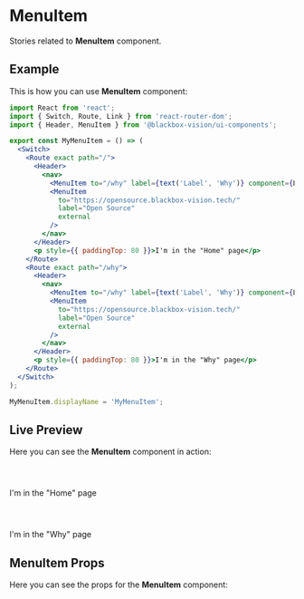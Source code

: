 

<Meta title="UI Components/MenuItem" component={MenuItem} />

# MenuItem

Stories related to **MenuItem** component.

## Example

This is how you can use **MenuItem** component:

```jsx
import React from 'react';
import { Switch, Route, Link } from 'react-router-dom';
import { Header, MenuItem } from '@blackbox-vision/ui-components';

export const MyMenuItem = () => (
  <Switch>
    <Route exact path="/">
      <Header>
        <nav>
          <MenuItem to="/why" label={text('Label', 'Why')} component={Link} />
          <MenuItem
            to="https://opensource.blackbox-vision.tech/"
            label="Open Source"
            external
          />
        </nav>
      </Header>
      <p style={{ paddingTop: 80 }}>I'm in the "Home" page</p>
    </Route>
    <Route exact path="/why">
      <Header>
        <nav>
          <MenuItem to="/why" label={text('Label', 'Why')} component={Link} />
          <MenuItem
            to="https://opensource.blackbox-vision.tech/"
            label="Open Source"
            external
          />
        </nav>
      </Header>
      <p style={{ paddingTop: 80 }}>I'm in the "Why" page</p>
    </Route>
  </Switch>
);

MyMenuItem.displayName = 'MyMenuItem';
```

## Live Preview

Here you can see the **MenuItem** component in action:

<Preview withSource="none">
  <Story
    name="Get started"
    decorators={[
      withKnobs,
      addThemeProvider(lightTheme),
      StoryRouter({
        '/': linkTo('MenuItem'),
      }),
    ]}
  >
    <Switch>
      <Route exact path="/">
        <Header>
          <nav>
            <MenuItem to="/why" label={text('Label', 'Why')} component={Link} />
            <MenuItem
              to="https://opensource.blackbox-vision.tech/"
              label="Open Source"
              external
            />
          </nav>
        </Header>
        <p style={{ paddingTop: 80 }}>I'm in the "Home" page</p>
      </Route>
      <Route exact path="/why">
        <Header>
          <nav>
            <MenuItem to="/why" label={text('Label', 'Why')} component={Link} />
            <MenuItem
              to="https://opensource.blackbox-vision.tech/"
              label="Open Source"
              external
            />
          </nav>
        </Header>
        <p style={{ paddingTop: 80 }}>I'm in the "Why" page</p>
      </Route>
    </Switch>
  </Story>
</Preview>

## MenuItem Props

Here you can see the props for the **MenuItem** component:

<Props of={MenuItem} />
